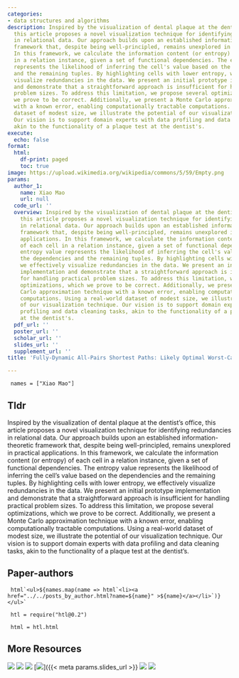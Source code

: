 ```yaml
---
categories:
- data structures and algorithms
description: Inspired by the visualization of dental plaque at the dentist's office,
  this article proposes a novel visualization technique for identifying redundancies
  in relational data. Our approach builds upon an established information-theoretic
  framework that, despite being well-principled, remains unexplored in practical applications.
  In this framework, we calculate the information content (or entropy) of each cell
  in a relation instance, given a set of functional dependencies. The entropy value
  represents the likelihood of inferring the cell's value based on the dependencies
  and the remaining tuples. By highlighting cells with lower entropy, we effectively
  visualize redundancies in the data. We present an initial prototype implementation
  and demonstrate that a straightforward approach is insufficient for handling practical
  problem sizes. To address this limitation, we propose several optimizations, which
  we prove to be correct. Additionally, we present a Monte Carlo approximation technique
  with a known error, enabling computationally tractable computations. Using a real-world
  dataset of modest size, we illustrate the potential of our visualization technique.
  Our vision is to support domain experts with data profiling and data cleaning tasks,
  akin to the functionality of a plaque test at the dentist's.
execute:
  echo: false
format:
  html:
    df-print: paged
    toc: true
image: https://upload.wikimedia.org/wikipedia/commons/5/59/Empty.png
params:
  author_1:
    name: Xiao Mao
    url: null
  code_url: ''
  overview: Inspired by the visualization of dental plaque at the dentist's office,
    this article proposes a novel visualization technique for identifying redundancies
    in relational data. Our approach builds upon an established information-theoretic
    framework that, despite being well-principled, remains unexplored in practical
    applications. In this framework, we calculate the information content (or entropy)
    of each cell in a relation instance, given a set of functional dependencies. The
    entropy value represents the likelihood of inferring the cell's value based on
    the dependencies and the remaining tuples. By highlighting cells with lower entropy,
    we effectively visualize redundancies in the data. We present an initial prototype
    implementation and demonstrate that a straightforward approach is insufficient
    for handling practical problem sizes. To address this limitation, we propose several
    optimizations, which we prove to be correct. Additionally, we present a Monte
    Carlo approximation technique with a known error, enabling computationally tractable
    computations. Using a real-world dataset of modest size, we illustrate the potential
    of our visualization technique. Our vision is to support domain experts with data
    profiling and data cleaning tasks, akin to the functionality of a plaque test
    at the dentist's.
  pdf_url: ''
  poster_url: ''
  scholar_url: ''
  slides_url: ''
  supplement_url: ''
title: 'Fully-Dynamic All-Pairs Shortest Paths: Likely Optimal Worst-Case Update Time'

---
```

```ojs

 names = ["Xiao Mao"] 

``` 

## Tldr 
Inspired by the visualization of dental plaque at the dentist's office, this article proposes a novel visualization technique for identifying redundancies in relational data. Our approach builds upon an established information-theoretic framework that, despite being well-principled, remains unexplored in practical applications. In this framework, we calculate the information content (or entropy) of each cell in a relation instance, given a set of functional dependencies. The entropy value represents the likelihood of inferring the cell's value based on the dependencies and the remaining tuples. By highlighting cells with lower entropy, we effectively visualize redundancies in the data. We present an initial prototype implementation and demonstrate that a straightforward approach is insufficient for handling practical problem sizes. To address this limitation, we propose several optimizations, which we prove to be correct. Additionally, we present a Monte Carlo approximation technique with a known error, enabling computationally tractable computations. Using a real-world dataset of modest size, we illustrate the potential of our visualization technique. Our vision is to support domain experts with data profiling and data cleaning tasks, akin to the functionality of a plaque test at the dentist's.

## Paper-authors

```ojs

 html`<ul>${names.map(name => html`<li><a href="../../posts_by_author.html?name=${name}" >${name}</a></li>`)}</ul>` 

``` 

```ojs

 htl = require("htl@0.2") 

``` 

```ojs

 html = htl.html 

``` 

## More Resources
[![](https://img.shields.io/badge/citation-scholar-9cf?style=flat.svg)]({{< meta params.scholar_url >}})
[![](https://img.shields.io/badge/PDF-green?style=flat)]({{< meta params.pdf_url >}})
[![](https://img.shields.io/badge/supplement-yellowgreen?style=flat)]({{< meta params.supplement_url >}})
[![](https://img.shields.io/badge/blog-blue?style=flat)]({{< meta params.slides_url >}}
[![](https://img.shields.io/badge/poster-yellow?style=flat)]({{< meta params.poster_url >}})
[![](https://img.shields.io/badge/code-blueviolet?style=flat)]({{< meta params.code_url >}})
